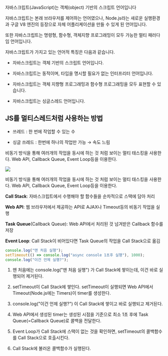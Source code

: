 자바스크립트(JavaScript)는 객체(object) 기반의 스크립트 언어입니다

자바스크립트는 본래 브라우저를 제어하는 언어였으나, Node.js라는 새로운 실행환경과 구글 V8 엔진의 등장으로 자체 어플리케이션을 만들 수 있게 된 언어입니다.

또한 자바스크립트는 명령형, 함수형, 객체지향 프로그래밍이 모두 가능한 멀티 패러다임 언어입니다.

자바스크립트가 가지고 있는 언어적 특징은 다음과 같습니다.

- 자바스크립트는 객체 기반의 스크립트 언어입니다.

- 자바스크립트는 동적이며, 타입을 명시할 필요가 없는 인터프리터 언어입니다.

- 자바스크립트는 객체 지향형 프로그래밍과 함수형 프로그래밍을 모두 표현할 수 있습니다.

- 자바스크립트는 싱글스레드 언어입니다.

## JS를 멀티스레드처럼 사용하는 방법

- 쓰레드 : 한 번에 작업할 수 있는 수

- 싱글 쓰레드 : 한번에 하나의 작업만 가능 → 속도 느림

비동기 방식을 통해 여러개의 작업을 동시에 하는 것 처럼 보이는 멀티 태스킹을 사용한다.
Web API, Callback Queue, Event Loop등을 이용한다.

![](../asset/callstack.png)

비동기 방식을 통해 여러개의 작업을 동시에 하는 것 처럼 보이는 멀티 태스킹을 사용한다.
Web API, Callback Queue, Event Loop등을 이용한다.

**Call Stack**: 자바스크립트에서 수행해야 할 함수들을 순차적으로 스택에 담아 처리

**Web API**: 웹 브라우저에서 제공하는 API로 AJAX나 Timeout등의 비동기 작업을 실행

**Task Queue**(Callback Queue): Web API에서 처리된 것 넘겨받은 Callback 함수를 저장

**Event Loop**: Call Stack이 비어있다면 Task Queue의 작업을 Call Stack으로 옮김

```jsx
console.log("맨 처음 실행");
setTimeout(() => console.log("async console 1초후 실행"), 1000);
console.log("이건 언제 실행?");
```

1. 맨 처음에는 console.log("맨 처음 실행") 가 Call Stack에 쌓이는데, 이건 바로 실행되어 제거된다.

2. setTimeout이 Call Stack에 쌓인다. setTimeout이 실행되면 Web API에서 Timeout(Node.js에는 Timers)이 timer를 생성한다.

3. console.log("이건 언제 실행?") 이 Call Stack에 쌓이고 바로 실행되고 제거된다.

4. Web API에서 생성된 timer는 생성된 시점을 기준으로 최소 1초 후에 Task Queue(=Callback Queue)로 콜백을 전달한다.

5. Event Loop가 Call Stack에 스택이 없는 것을 확인하면, setTimeout의 콜백함수를 Call Stack으로 호출시킨다.

6. Call Stack에 불러온 콜백함수가 실행된다.
